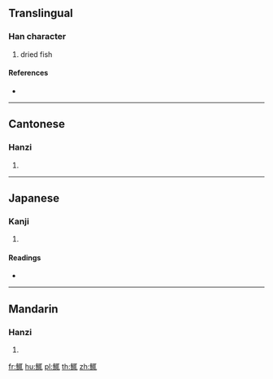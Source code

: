 {{character info/new}}
==Translingual==

===Han character===
{{Han char|rn=195|rad=魚|as=07|sn=18|four=22310|canj=NFSJU}}

# dried fish

====References====
* {{Han ref|kx=1471.010|dkj=46166|dj=2003.200|hdz=74690.040|uh=9BBF|ud=39871|bh=F1C6|bd=61894}}

----

==Cantonese==

===Hanzi===
{{yue-hanzi|jyut=zip3|y=jip3}}

# {{defn|lang=yue|sort=魚07}}

----

==Japanese==

===Kanji===
{{ja-kanji|grade=|rs=魚07}}

# {{defn|lang=ja|sort=魚07}}

====Readings====
* {{ja-readings|on=[[ちょう]] (chō)|kun=[[ほしうお]] (hoshiuo)}}

----

==Mandarin==

===Hanzi===
{{cmn-hanzi|pin=[[zhé]] ([[zhe2]])|wg=che<sup>2</sup>}}

# {{defn|lang=cmn|sort=魚07}}

[[fr:鮿]]
[[hu:鮿]]
[[pl:鮿]]
[[th:鮿]]
[[zh:鮿]]